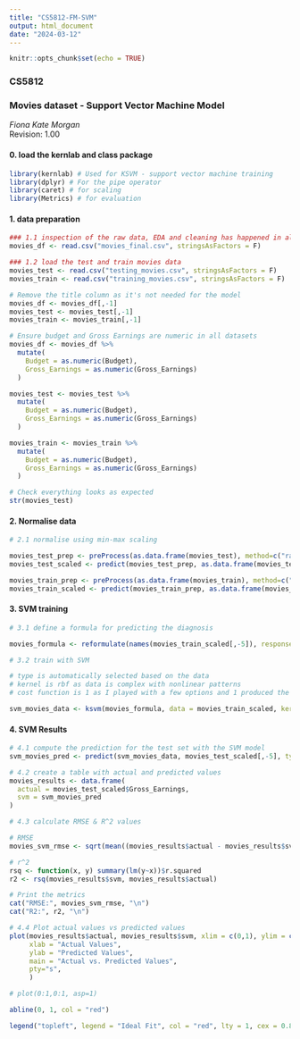 ```yaml
---
title: "CS5812-FM-SVM"
output: html_document
date: "2024-03-12"
---
```


```r
knitr::opts_chunk$set(echo = TRUE)
```

### CS5812
### Movies dataset - Support Vector Machine Model
*Fiona Kate Morgan*  
Revision: 1.00

#### 0. load the kernlab and class package
```r
library(kernlab) # Used for KSVM - support vector machine training
library(dplyr) # For the pipe operator
library(caret) # for scaling
library(Metrics) # for evaluation
```

#### 1. data preparation
```r
### 1.1 inspection of the raw data, EDA and cleaning has happened in alternative files
movies_df <- read.csv("movies_final.csv", stringsAsFactors = F)

### 1.2 load the test and train movies data
movies_test <- read.csv("testing_movies.csv", stringsAsFactors = F)
movies_train <- read.csv("training_movies.csv", stringsAsFactors = F)

# Remove the title column as it's not needed for the model
movies_df <- movies_df[,-1]
movies_test <- movies_test[,-1]
movies_train <- movies_train[,-1]

# Ensure budget and Gross Earnings are numeric in all datasets
movies_df <- movies_df %>%
  mutate(
    Budget = as.numeric(Budget),
    Gross_Earnings = as.numeric(Gross_Earnings)
  )

movies_test <- movies_test %>%
  mutate(
    Budget = as.numeric(Budget),
    Gross_Earnings = as.numeric(Gross_Earnings)
  )

movies_train <- movies_train %>%
  mutate(
    Budget = as.numeric(Budget),
    Gross_Earnings = as.numeric(Gross_Earnings)
  )
```

```r
# Check everything looks as expected
str(movies_test)
```
#### 2. Normalise data
```r
# 2.1 normalise using min-max scaling

movies_test_prep <- preProcess(as.data.frame(movies_test), method=c("range"))
movies_test_scaled <- predict(movies_test_prep, as.data.frame(movies_test))

movies_train_prep <- preProcess(as.data.frame(movies_train), method=c("range"))
movies_train_scaled <- predict(movies_train_prep, as.data.frame(movies_train))
```

#### 3. SVM training
```r
# 3.1 define a formula for predicting the diagnosis

movies_formula <- reformulate(names(movies_train_scaled[,-5]), response = 'Gross_Earnings')
```

```r
# 3.2 train with SVM 

# type is automatically selected based on the data
# kernel is rbf as data is complex with nonlinear patterns
# cost function is 1 as I played with a few options and 1 produced the best results most often

svm_movies_data <- ksvm(movies_formula, data = movies_train_scaled, kernel = 'rbfdot', C = 1)
```

#### 4. SVM Results
```r
# 4.1 compute the prediction for the test set with the SVM model
svm_movies_pred <- predict(svm_movies_data, movies_test_scaled[,-5], type= "response")
```

```r
# 4.2 create a table with actual and predicted values
movies_results <- data.frame(
  actual = movies_test_scaled$Gross_Earnings,
  svm = svm_movies_pred
)
```

```r
# 4.3 calculate RMSE & R^2 values

# RMSE
movies_svm_rmse <- sqrt(mean((movies_results$actual - movies_results$svm)^2))

# r^2
rsq <- function(x, y) summary(lm(y~x))$r.squared
r2 <- rsq(movies_results$svm, movies_results$actual)

# Print the metrics
cat("RMSE:", movies_svm_rmse, "\n")
cat("R2:", r2, "\n")
```

```r
# 4.4 Plot actual values vs predicted values
plot(movies_results$actual, movies_results$svm, xlim = c(0,1), ylim = c(0,1),
     xlab = "Actual Values", 
     ylab = "Predicted Values", 
     main = "Actual vs. Predicted Values", 
     pty="s",
     )

# plot(0:1,0:1, asp=1)

abline(0, 1, col = "red")

legend("topleft", legend = "Ideal Fit", col = "red", lty = 1, cex = 0.8)

```

